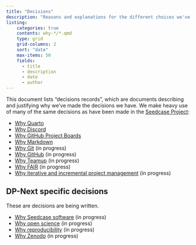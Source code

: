 ```yaml
---
title: "Decisions"
description: "Reasons and explanations for the different choices we've made for the tools, methods, and practices we use."
listing:
    categories: true
    contents: why-*/*.qmd
    type: grid
    grid-columns: 2
    sort: "date"
    max-items: 50
    fields:
      - title
      - description
      - date
      - author
---
```


This document lists "decisions records", which are documents describing
and justifying why we've made the decisions we have. We make heavy use
of many of the same decisions as have been made in the [Seedcase
Project](https://decisions.seedcase-project.org):

-   [Why Quarto](https://decisions.seedcase-project.org/why-quarto)
-   [Why Discord](https://decisions.seedcase-project.org/why-discord)
-   [Why GitHub Project
    Boards](https://decisions.seedcase-project.org/why-github-projects)
-   [Why Markdown](https://decisions.seedcase-project.org/why-markdown)
-   [Why Git]() (in progress)
-   [Why GitHub]() (in progress)
-   [Why Teamup]() (in progress)
-   [Why FAIR]() (in progress)
-   [Why iterative and incremental project management]() (in progress)

## DP-Next specific decisions

::: callout-note
These are decisions are being written.

-   [Why Seedcase software]() (in progress)
-   [Why open science]() (in progress)
-   [Why reproducibility]() (in progress)
-   [Why Zenodo]() (in progress)
:::
